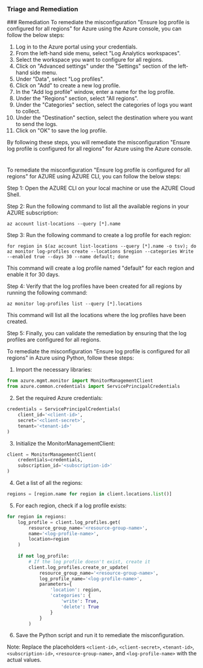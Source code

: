 
### Triage and Remediation
<Tabs>
<Tab title='Remediation'>
### Remediation

<AccordionGroup>
<Accordion title='Using Console' defaultOpen='true'>
To remediate the misconfiguration "Ensure log profile is configured for all regions" for Azure using the Azure console, you can follow the below steps:

1. Log in to the Azure portal using your credentials.
2. From the left-hand side menu, select "Log Analytics workspaces".
3. Select the workspace you want to configure for all regions.
4. Click on "Advanced settings" under the "Settings" section of the left-hand side menu.
5. Under "Data", select "Log profiles".
6. Click on "Add" to create a new log profile.
7. In the "Add log profile" window, enter a name for the log profile.
8. Under the "Regions" section, select "All regions".
9. Under the "Categories" section, select the categories of logs you want to collect.
10. Under the "Destination" section, select the destination where you want to send the logs.
11. Click on "OK" to save the log profile.

By following these steps, you will remediate the misconfiguration "Ensure log profile is configured for all regions" for Azure using the Azure console.

#
</Accordion>

<Accordion title='Using CLI'>
To remediate the misconfiguration "Ensure log profile is configured for all regions" for AZURE using AZURE CLI, you can follow the below steps:

Step 1: Open the AZURE CLI on your local machine or use the AZURE Cloud Shell.

Step 2: Run the following command to list all the available regions in your AZURE subscription:

```
az account list-locations --query [*].name
```

Step 3: Run the following command to create a log profile for each region:

```
for region in $(az account list-locations --query [*].name -o tsv); do az monitor log-profiles create --locations $region --categories Write --enabled true --days 30 --name default; done
```

This command will create a log profile named "default" for each region and enable it for 30 days.

Step 4: Verify that the log profiles have been created for all regions by running the following command:

```
az monitor log-profiles list --query [*].locations
```

This command will list all the locations where the log profiles have been created.

Step 5: Finally, you can validate the remediation by ensuring that the log profiles are configured for all regions.
</Accordion>

<Accordion title='Using Python'>
To remediate the misconfiguration "Ensure log profile is configured for all regions" in Azure using Python, follow these steps:

1. Import the necessary libraries:

```python
from azure.mgmt.monitor import MonitorManagementClient
from azure.common.credentials import ServicePrincipalCredentials
```

2. Set the required Azure credentials:

```python
credentials = ServicePrincipalCredentials(
    client_id='<client-id>',
    secret='<client-secret>',
    tenant='<tenant-id>'
)
```

3. Initialize the MonitorManagementClient:

```python
client = MonitorManagementClient(
    credentials=credentials,
    subscription_id='<subscription-id>'
)
```

4. Get a list of all the regions:

```python
regions = [region.name for region in client.locations.list()]
```

5. For each region, check if a log profile exists:

```python
for region in regions:
    log_profile = client.log_profiles.get(
        resource_group_name='<resource-group-name>',
        name='<log-profile-name>',
        location=region
    )
    
    if not log_profile:
        # If the log profile doesn't exist, create it
        client.log_profiles.create_or_update(
            resource_group_name='<resource-group-name>',
            log_profile_name='<log-profile-name>',
            parameters={
                'location': region,
                'categories': {
                    'write': True,
                    'delete': True
                }
            }
        )
```

6. Save the Python script and run it to remediate the misconfiguration.

Note: Replace the placeholders `<client-id>`, `<client-secret>`, `<tenant-id>`, `<subscription-id>`, `<resource-group-name>`, and `<log-profile-name>` with the actual values.
</Accordion>

</AccordionGroup>
</Tab>
</Tabs>
